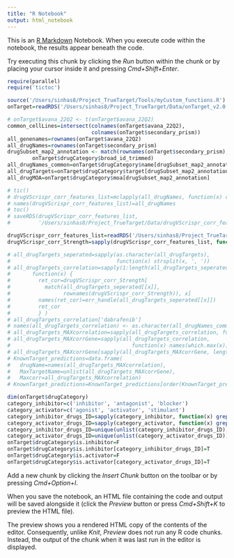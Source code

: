 ```yaml
---
title: "R Notebook"
output: html_notebook
---
```


This is an [R Markdown](http://rmarkdown.rstudio.com) Notebook. When you execute code within the notebook, the results appear beneath the code. 

Try executing this chunk by clicking the *Run* button within the chunk or by placing your cursor inside it and pressing *Cmd+Shift+Enter*. 

```r
require(parallel)
require('tictoc')
```

```r
source('/Users/sinhas8/Project_TrueTarget/Tools/myCustom_functions.R')
onTarget=readRDS('/Users/sinhas8/Project_TrueTarget/Data/onTarget_v2.0.RDS')
```
<!-- Features of avana and drug screen -->
```r
# onTarget$avana_22Q2 <- t(onTarget$avana_22Q2)
common_cellLines=intersect(colnames(onTarget$avana_22Q2),
                           colnames(onTarget$secondary_prism))
all_genenames=rownames(onTarget$avana_22Q2)
all_drugNames=rownames(onTarget$secondary_prism)
drugSubset_map2_annotation <- match(rownames(onTarget$secondary_prism),
        onTarget$drugCategory$broad_id_trimmed)
all_drugNames_common=onTarget$drugCategory$name[drugSubset_map2_annotation]
all_drugTargets=onTarget$drugCategory$target[drugSubset_map2_annotation]
all_drugMOA=onTarget$drugCategory$moa[drugSubset_map2_annotation]
```
<!-- Run correlation btw all crispr vs all drugs -->
```r
# tic()
# drugVScrispr_corr_features_list=mclapply(all_drugNames, function(x) correlation_bet_crispr_drug(x), mc.cores = detectCores())
# names(drugVScrispr_corr_features_list)=all_drugNames
# toc()
# saveRDS(drugVScrispr_corr_features_list,
#         '/Users/sinhas8/Project_TrueTarget/Data/drugVScrispr_corr_features_list.RDS')
```
<!-- Get only the correlation strength matrix-->
```r
drugVScrispr_corr_features_list=readRDS('/Users/sinhas8/Project_TrueTarget/Data/drugVScrispr_corr_features_list.RDS')
drugVScrispr_corr_Strength=sapply(drugVScrispr_corr_features_list, function(x) x[,2])
```
<!-- Identify the known target Correlation -->
```r
# all_drugTargets_seperated=sapply(as.character(all_drugTargets),
#                                  function(x) strsplit(x, ', '))
# all_drugTargets_correlation=sapply(1:length(all_drugTargets_seperated),
#       function(x) {
#         ret_cor=drugVScrispr_corr_Strength[
#           match(all_drugTargets_seperated[[x]],
#                 rownames(drugVScrispr_corr_Strength)), x]
#         names(ret_cor)=err_handle(all_drugTargets_seperated[[x]])
#         ret_cor
#         } )
# all_drugTargets_correlation['dabrafenib']
# names(all_drugTargets_correlation) <- as.character(all_drugNames_common)
# all_drugTargets_MAXcorrelation=sapply(all_drugTargets_correlation, function(x) max(x, na.rm=T))
# all_drugTargets_MAXcorrGene=sapply(all_drugTargets_correlation,
#                                       function(x) names(which.max(x)))
# all_drugTargets_MAXcorrGene[sapply(all_drugTargets_MAXcorrGene, length)==0]=NA
# KnownTarget_predictions=data.frame(
#   drugName=names(all_drugTargets_MAXcorrelation),
#   MaxTargetName=unlist(all_drugTargets_MAXcorrGene),
#   Maxcorr=all_drugTargets_MAXcorrelation)
# KnownTarget_predictions=KnownTarget_predictions[order(KnownTarget_predictions$Maxcorr, decreasing = T),]
```

```r
dim(onTarget$drugCategory)
category_inhibitor=c('inhibitor', 'antagonist', 'blocker')
category_activator=c('agonist', 'activator', 'stimulant')
category_inhibitor_drugs_ID=sapply(category_inhibitor, function(x) grep(x, onTarget$drugCategory$moa))
category_activator_drugs_ID=sapply(category_activator, function(x) grep(x, onTarget$drugCategory$moa))
category_inhibitor_drugs_ID=unique(unlist(category_inhibitor_drugs_ID))
category_activator_drugs_ID=unique(unlist(category_activator_drugs_ID))
onTarget$drugCategory$is.inhibitor=F
onTarget$drugCategory$is.inhibitor[category_inhibitor_drugs_ID]=T
onTarget$drugCategory$is.activator=F
onTarget$drugCategory$is.activator[category_activator_drugs_ID]=T
```


Add a new chunk by clicking the *Insert Chunk* button on the toolbar or by pressing *Cmd+Option+I*.

When you save the notebook, an HTML file containing the code and output will be saved alongside it (click the *Preview* button or press *Cmd+Shift+K* to preview the HTML file). 

The preview shows you a rendered HTML copy of the contents of the editor. Consequently, unlike *Knit*, *Preview* does not run any R code chunks. Instead, the output of the chunk when it was last run in the editor is displayed.

